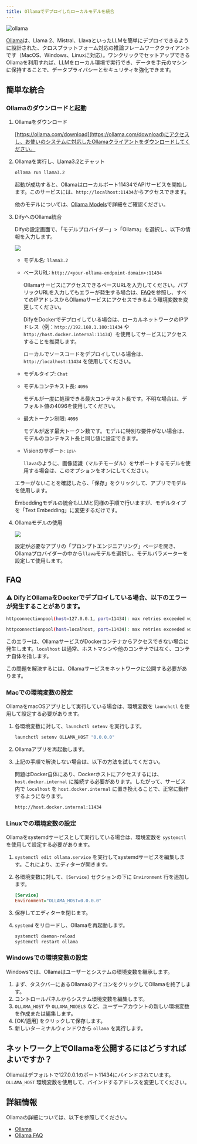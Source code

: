 ```yaml
---
title: Ollamaでデプロイしたローカルモデルを統合
---
```



![ollama](gitbook/assets/ollama.png)

[Ollama](https://github.com/jmorganca/ollama)は、Llama 2、Mistral、LlavaといったLLMを簡単にデプロイできるように設計された、クロスプラットフォーム対応の推論フレームワーククライアントです（MacOS、Windows、Linuxに対応）。ワンクリックでセットアップできるOllamaを利用すれば、LLMをローカル環境で実行でき、データを手元のマシンに保持することで、データプライバシーとセキュリティを強化できます。

## 簡単な統合

### Ollamaのダウンロードと起動

1.  Ollamaをダウンロード

    [https://ollama.com/download](https://ollama.com/download)にアクセスし、お使いのシステムに対応したOllamaクライアントをダウンロードしてください。

2.  Ollamaを実行し、Llama3.2とチャット

    ```bash
    ollama run llama3.2
    ```
    
    起動が成功すると、Ollamaはローカルポート11434でAPIサービスを開始します。このサービスには、`http://localhost:11434`からアクセスできます。

    他のモデルについては、[Ollama Models](https://ollama.com/library)で詳細をご確認ください。

3.  DifyへのOllama統合

    Difyの設定画面で、「モデルプロバイダー」>「Ollama」を選択し、以下の情報を入力します。

    ![](../../.gitbook/assets/ollama-config-en.png)

    *   モデル名: `llama3.2`
    *   ベースURL: `http://<your-ollama-endpoint-domain>:11434`

        OllamaサービスにアクセスできるベースURLを入力してください。パブリックURLを入力してもエラーが発生する場合は、[FAQ](#faq)を参照し、すべてのIPアドレスからOllamaサービスにアクセスできるよう環境変数を変更してください。

        DifyをDockerでデプロイしている場合は、ローカルネットワークのIPアドレス（例：`http://192.168.1.100:11434` や `http://host.docker.internal:11434`）を使用してサービスにアクセスすることを推奨します。

        ローカルでソースコードをデプロイしている場合は、`http://localhost:11434` を使用してください。

    *   モデルタイプ: `Chat`
    *   モデルコンテキスト長: `4096`

        モデルが一度に処理できる最大コンテキスト長です。不明な場合は、デフォルト値の4096を使用してください。
    *   最大トークン制限: `4096`

        モデルが返す最大トークン数です。モデルに特別な要件がない場合は、モデルのコンテキスト長と同じ値に設定できます。
    *   Visionのサポート: `はい`

        `llava`のように、画像認識（マルチモーダル）をサポートするモデルを使用する場合は、このオプションをオンにしてください。

    エラーがないことを確認したら、「保存」をクリックして、アプリでモデルを使用します。

    Embeddingモデルの統合もLLMと同様の手順で行いますが、モデルタイプを「Text Embedding」に変更するだけです。

4.  Ollamaモデルの使用

    ![](../../.gitbook/assets/jp-ollama-use-model.png)

    設定が必要なアプリの「プロンプトエンジニアリング」ページを開き、Ollamaプロバイダーの中から`llava`モデルを選択し、モデルパラメーターを設定して使用します。

## FAQ

### ⚠️ DifyとOllamaをDockerでデプロイしている場合、以下のエラーが発生することがあります。

```bash
httpconnectionpool(host=127.0.0.1, port=11434): max retries exceeded with url:/cpi/chat (Caused by NewConnectionError('<urllib3.connection.HTTPConnection object at 0x7f8562812c20>: fail to establish a new connection:[Errno 111] Connection refused'))

httpconnectionpool(host=localhost, port=11434): max retries exceeded with url:/cpi/chat (Caused by NewConnectionError('<urllib3.connection.HTTPConnection object at 0x7f8562812c20>: fail to establish a new connection:[Errno 111] Connection refused'))
```

このエラーは、OllamaサービスがDockerコンテナからアクセスできない場合に発生します。`localhost` は通常、ホストマシンや他のコンテナではなく、コンテナ自体を指します。

この問題を解決するには、Ollamaサービスをネットワークに公開する必要があります。

### Macでの環境変数の設定

OllamaをmacOSアプリとして実行している場合は、環境変数を `launchctl` を使用して設定する必要があります。

1.  各環境変数に対して、`launchctl setenv` を実行します。

    ```bash
    launchctl setenv OLLAMA_HOST "0.0.0.0"
    ```

2. Ollamaアプリを再起動します。

3. 上記の手順で解決しない場合は、以下の方法を試してください。

    問題はDocker自体にあり、Dockerホストにアクセスするには、`host.docker.internal` に接続する必要があります。したがって、サービス内で `localhost` を `host.docker.internal` に置き換えることで、正常に動作するようになります。

    ```bash
    http://host.docker.internal:11434
    ```

### Linuxでの環境変数の設定

Ollamaをsystemdサービスとして実行している場合は、環境変数を `systemctl` を使用して設定する必要があります。

1. `systemctl edit ollama.service` を実行してsystemdサービスを編集します。これにより、エディターが開きます。
2. 各環境変数に対して、`[Service]` セクションの下に `Environment` 行を追加します。

    ```ini
    [Service]
    Environment="OLLAMA_HOST=0.0.0.0"
    ```
3.  保存してエディターを閉じます。
4.  `systemd` をリロードし、Ollamaを再起動します。

    ```bash
    systemctl daemon-reload
    systemctl restart ollama
    ```

### Windowsでの環境変数の設定

Windowsでは、Ollamaはユーザーとシステムの環境変数を継承します。

1.  まず、タスクバーにあるOllamaのアイコンをクリックしてOllamaを終了します。
2.  コントロールパネルからシステム環境変数を編集します。
3.  `OLLAMA_HOST` や `OLLAMA_MODELS` など、ユーザーアカウントの新しい環境変数を作成または編集します。
4.  [OK/適用] をクリックして保存します。
5.  新しいターミナルウィンドウから `ollama` を実行します。

## ネットワーク上でOllamaを公開するにはどうすればよいですか？

Ollamaはデフォルトで127.0.0.1のポート11434にバインドされています。`OLLAMA_HOST` 環境変数を使用して、バインドするアドレスを変更してください。

## 詳細情報

Ollamaの詳細については、以下を参照してください。

* [Ollama](https://github.com/jmorganca/ollama)
* [Ollama FAQ](https://github.com/ollama/ollama/blob/main/docs/faq)